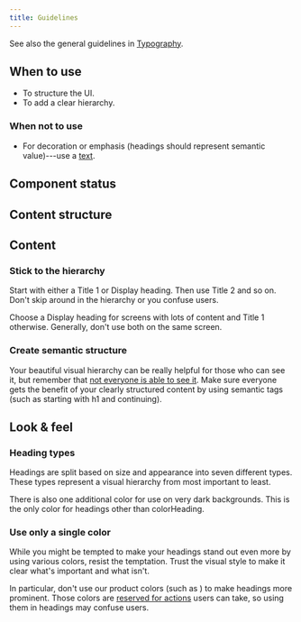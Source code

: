 ```yaml
---
title: Guidelines
---
```


<ReactExample exampleId="Heading-default" />

See also the general guidelines in [Typography](/foundation/typography/).

## When to use

- To structure the UI.
- To add a clear hierarchy.

### When not to use

- For decoration or emphasis (headings should represent semantic value)---use a [text](/components/text/text/).

## Component status

<ComponentStatus component="Heading" />

## Content structure

<FigmaFile
  file="4QJZqvBvRrLu6t9mwObCkA"
  node="0%3A237"
  alt="1st level heading: opens every page; 2nd level heading: opens sections with grouped content; 3rd level heading: following the content hierarchy when more structure is needed."
/>

## Content

### Stick to the hierarchy

Start with either a Title 1 or Display heading.
Then use Title 2 and so on.
Don't skip around in the hierarchy or you confuse users.

Choose a Display heading for screens with lots of content and Title 1 otherwise.
Generally, don't use both on the same screen.

<Guideline type="do" title="Respect the hierarchy">

<FigmaFile
  file="fannvRpkOJK6uxxT33EKaa"
  node="62%3A5"
  alt="Headings with (from the top) and h1, an h2, some text, an h2, and some text."
/>
<FigmaFile
  file="fannvRpkOJK6uxxT33EKaa"
  node="61%3A0"
  alt="Headings with (from the top) and h1, an h4, some text, an h3, and some text."
/>

</Guideline>

### Create semantic structure

Your beautiful visual hierarchy can be really helpful for those who can see it,
but remember that [not everyone is able to see it](/foundation/accessibility/).
Make sure everyone gets the benefit of your clearly structured content by using semantic tags
(such as starting with h1 and continuing).

## Look & feel

### Heading types

Headings are split based on size and appearance into seven different types.
These types represent a visual hierarchy from most important to least.

<ReactExample exampleId="Heading-types" />

There is also one additional color for use on very dark backgrounds.
This is the only color for headings other than colorHeading.

<ReactExample exampleId="Heading-inverted" />

### Use only a single color

While you might be tempted to make your headings stand out even more by using various colors,
resist the temptation.
Trust the visual style to make it clear what's important and what isn't.

In particular, don't use our product colors (such as <InlineToken value="paletteProductNormal" alternateName />)
to make headings more prominent.
Those colors are [reserved for actions](/foundation/color/#actionable-colors) users can take,
so using them in headings may confuse users.

<Guideline type="do" title="Use heading color">

<FigmaFile
  file="fannvRpkOJK6uxxT33EKaa"
  node="63%3A0"
  alt="A heading in the middle of text with everything in the same color."
/>
<FigmaFile
  file="fannvRpkOJK6uxxT33EKaa"
  node="64%3A6"
  alt="A heading in the middle of text with the heading in green."
/>

</Guideline>

